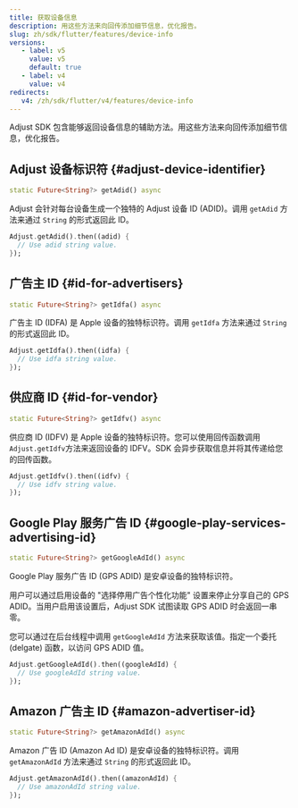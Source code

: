 ```yaml
---
title: 获取设备信息
description: 用这些方法来向回传添加细节信息，优化报告。
slug: zh/sdk/flutter/features/device-info
versions:
   - label: v5
     value: v5
     default: true
   - label: v4
     value: v4
redirects:
   v4: /zh/sdk/flutter/v4/features/device-info
---
```


Adjust SDK 包含能够返回设备信息的辅助方法。用这些方法来向回传添加细节信息，优化报告。

## Adjust 设备标识符 {#adjust-device-identifier}

<CodeBlock title="方法签名">

```dart
static Future<String?> getAdid() async
```

</CodeBlock>

Adjust 会针对每台设备生成一个独特的 Adjust 设备 ID \(ADID\)。调用 `getAdid` 方法来通过 `String` 的形式返回此 ID。

```dart
Adjust.getAdid().then((adid) {
  // Use adid string value.
});
```

## 广告主 ID {#id-for-advertisers}

<CodeBlock title="方法签名">

```dart
static Future<String?> getIdfa() async
```

</CodeBlock>

广告主 ID \(IDFA\) 是 Apple 设备的独特标识符。调用 `getIdfa` 方法来通过 `String` 的形式返回此 ID。

```dart
Adjust.getIdfa().then((idfa) {
  // Use idfa string value.
});
```

## 供应商 ID {#id-for-vendor}

<CodeBlock title="方法签名">

```dart
static Future<String?> getIdfv() async
```

</CodeBlock>

供应商 ID \(IDFV\) 是 Apple 设备的独特标识符。您可以使用回传函数调用`Adjust.getIdfv`方法来返回设备的 IDFV。SDK 会异步获取信息并将其传递给您的回传函数。

```dart
Adjust.getIdfv().then((idfv) {
  // Use idfv string value.
});
```

## Google Play 服务广告 ID {#google-play-services-advertising-id}

<CodeBlock title="方法签名">

```dart
static Future<String?> getGoogleAdId() async
```

</CodeBlock>

Google Play 服务广告 ID \(GPS ADID\) 是安卓设备的独特标识符。

用户可以通过启用设备的 "选择停用广告个性化功能" 设置来停止分享自己的 GPS ADID。当用户启用该设置后，Adjust SDK 试图读取 GPS ADID 时会返回一串零。

您可以通过在后台线程中调用 `getGoogleAdId` 方法来获取该值。指定一个委托 \(delgate\) 函数，以访问 GPS ADID 值。

```dart
Adjust.getGoogleAdId().then((googleAdId) {
  // Use googleAdId string value.
});
```

## Amazon 广告主 ID {#amazon-advertiser-id}

<CodeBlock title="方法签名">

```dart
static Future<String?> getAmazonAdId() async
```

</CodeBlock>

Amazon 广告 ID \(Amazon Ad ID\) 是安卓设备的独特标识符。调用 `getAmazonAdId` 方法来通过 `String` 的形式返回此 ID。

```dart
Adjust.getAmazonAdId().then((amazonAdId) {
  // Use amazonAdId string value.
});
```
